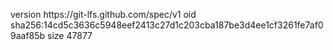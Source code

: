 version https://git-lfs.github.com/spec/v1
oid sha256:14cd5c3636c5948eef2413c27d1c203cba187be3d4ee1cf3261fe7af09aaf85b
size 47877
